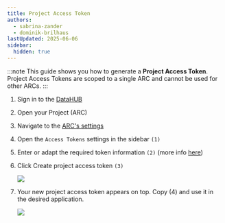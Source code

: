 ```yaml
---
title: Project Access Token 
authors:
  - sabrina-zander
  - dominik-brilhaus
lastUpdated: 2025-06-06
sidebar:
  hidden: true
---
```



:::note
This guide shows you how to generate a **Project Access Token**.  
Project Access Tokens are scoped to a single ARC and cannot be used for other ARCs. 
:::

<Steps>

1. Sign in to the [DataHUB](https://git.nfdi4plants.org/)
2. Open your Project (ARC)
3. Navigate to the [ARC's settings](/nfdi4plants.knowledgebase/datahub/navigation-settings/datahub-arc-settings/)
4. Open the `Access Tokens` settings in the sidebar `(1)`
5. Enter or adapt the required token information `(2)` (more info [here](/nfdi4plants.knowledgebase/datahub/access-tokens#token-information))
6. Click <btn>Create project access token</btn> `(3)`

    ![](@images/datahub/access-tokens/datahub-access-token-project-01.drawio.png)

7. Your new project access token appears on top. Copy (4) and use it in the desired application.

    ![](@images/datahub/access-tokens/datahub-access-token-project-02.drawio.png)

</Steps>
